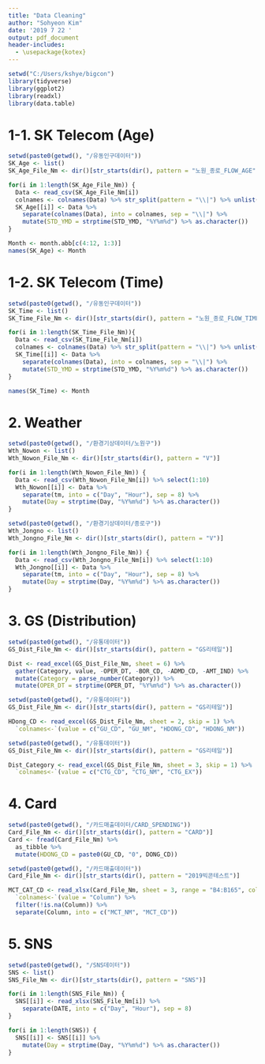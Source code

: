 ```yaml
---
title: "Data Cleaning"
author: "Sohyeon Kim"
date: '2019 7 22 '
output: pdf_document
header-includes:
  - \usepackage{kotex}
---
```



```r
setwd("C:/Users/kshye/bigcon")
library(tidyverse)
library(ggplot2)
library(readxl)
library(data.table)
```


# 1-1. SK Telecom (Age)

```r
setwd(paste0(getwd(), "/유동인구데이터"))
SK_Age <- list()
SK_Age_File_Nm <- dir()[str_starts(dir(), pattern = "노원_종로_FLOW_AGE")]

for(i in 1:length(SK_Age_File_Nm)) {
  Data <- read_csv(SK_Age_File_Nm[i])
  colnames <- colnames(Data) %>% str_split(pattern = "\\|") %>% unlist()
  SK_Age[[i]] <- Data %>% 
    separate(colnames(Data), into = colnames, sep = "\\|") %>%
    mutate(STD_YMD = strptime(STD_YMD, "%Y%m%d") %>% as.character())
}

Month <- month.abb[c(4:12, 1:3)]
names(SK_Age) <- Month
```


# 1-2. SK Telecom (Time)

```r
setwd(paste0(getwd(), "/유동인구데이터"))
SK_Time <- list()
SK_Time_File_Nm <- dir()[str_starts(dir(), pattern = "노원_종로_FLOW_TIME")]

for(i in 1:length(SK_Time_File_Nm)){
  Data <- read_csv(SK_Time_File_Nm[i])
  colnames <- colnames(Data) %>% str_split(pattern = "\\|") %>% unlist()
  SK_Time[[i]] <- Data %>%
    separate(colnames(Data), into = colnames, sep = "\\|") %>% 
    mutate(STD_YMD = strptime(STD_YMD, "%Y%m%d") %>% as.character())
}

names(SK_Time) <- Month
```

# 2. Weather

```r
setwd(paste0(getwd(), "/환경기상데이터/노원구"))
Wth_Nowon <- list()
Wth_Nowon_File_Nm <- dir()[str_starts(dir(), pattern = "V")]

for(i in 1:length(Wth_Nowon_File_Nm)) {
  Data <- read_csv(Wth_Nowon_File_Nm[i]) %>% select(1:10)
  Wth_Nowon[[i]] <- Data %>%
    separate(tm, into = c("Day", "Hour"), sep = 8) %>%
    mutate(Day = strptime(Day, "%Y%m%d") %>% as.character())
}
```

```r
setwd(paste0(getwd(), "/환경기상데이터/종로구"))
Wth_Jongno <- list()
Wth_Jongno_File_Nm <- dir()[str_starts(dir(), pattern = "V")]

for(i in 1:length(Wth_Jongno_File_Nm)) {
  Data <- read_csv(Wth_Jongno_File_Nm[i]) %>% select(1:10)
  Wth_Jongno[[i]] <- Data %>%
    separate(tm, into = c("Day", "Hour"), sep = 8) %>%
    mutate(Day = strptime(Day, "%Y%m%d") %>% as.character())
}
```

# 3. GS (Distribution)



```r
setwd(paste0(getwd(), "/유통데이터"))
GS_Dist_File_Nm <- dir()[str_starts(dir(), pattern = "GS리테일")]

Dist <- read_excel(GS_Dist_File_Nm, sheet = 6) %>%
  gather(Category, value, -OPER_DT, -BOR_CD, -ADMD_CD, -AMT_IND) %>%
  mutate(Category = parse_number(Category)) %>%
  mutate(OPER_DT = strptime(OPER_DT, "%Y%m%d") %>% as.character())
```

```r
setwd(paste0(getwd(), "/유통데이터"))
GS_Dist_File_Nm <- dir()[str_starts(dir(), pattern = "GS리테일")]

HDong_CD <- read_excel(GS_Dist_File_Nm, sheet = 2, skip = 1) %>%
  `colnames<-`(value = c("GU_CD", "GU_NM", "HDONG_CD", "HDONG_NM"))
```

```r
setwd(paste0(getwd(), "/유통데이터"))
GS_Dist_File_Nm <- dir()[str_starts(dir(), pattern = "GS리테일")]

Dist_Category <- read_excel(GS_Dist_File_Nm, sheet = 3, skip = 1) %>%
  `colnames<-`(value = c("CTG_CD", "CTG_NM", "CTG_EX"))
```



# 4. Card

```r
setwd(paste0(getwd(), "/카드매출데이터/CARD_SPENDING"))
Card_File_Nm <- dir()[str_starts(dir(), pattern = "CARD")]
Card <- fread(Card_File_Nm) %>%
  as_tibble %>%
  mutate(HDONG_CD = paste0(GU_CD, "0", DONG_CD))
```

```r
setwd(paste0(getwd(), "/카드매출데이터"))
Card_File_Nm <- dir()[str_starts(dir(), pattern = "2019빅콘테스트")]

MCT_CAT_CD <- read_xlsx(Card_File_Nm, sheet = 3, range = "B4:B165", col_names = FALSE) %>%
  `colnames<-`(value = "Column") %>%
  filter(!is.na(Column)) %>%
  separate(Column, into = c("MCT_NM", "MCT_CD"))
```


# 5. SNS

```r
setwd(paste0(getwd(), "/SNS데이터"))
SNS <- list()
SNS_File_Nm <- dir()[str_starts(dir(), pattern = "SNS")]

for(i in 1:length(SNS_File_Nm)) {
  SNS[[i]] <- read_xlsx(SNS_File_Nm[i]) %>% 
    separate(DATE, into = c("Day", "Hour"), sep = 8)
}
```


```r
for(i in 1:length(SNS)) {
  SNS[[i]] <- SNS[[i]] %>% 
    mutate(Day = strptime(Day, "%Y%m%d") %>% as.character())
}
```









